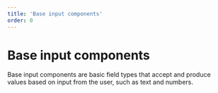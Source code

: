 ```yaml
---
title: 'Base input components'
order: 0
---
```



# Base input components

Base input components are basic field types that accept and produce values based on input from the user, such as text and numbers.

<ListBaseInputComponents />
